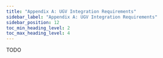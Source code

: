 ---
title: "Appendix A: UGV Integration Requirements"
sidebar_label: "Appendix A: UGV Integration Requirements"
sidebar_position: 12
toc_min_heading_level: 2
toc_max_heading_level: 4
---

TODO